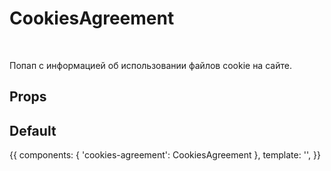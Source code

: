 

<Meta title="CookiesAgreement" component={CookiesAgreement} decorators={[withA11y]} />

# CookiesAgreement

<br />

Попап с информацией об использовании файлов cookie на сайте.

## Props

<Props of={CookiesAgreement} />

## Default

<Preview>
    <Story name="Default" height="200px">
        {{
            components: { 'cookies-agreement': CookiesAgreement },
            template: '<cookies-agreement :reveal-timeout="0"></cookies-agreement>',
        }}
    </Story>
</Preview>
